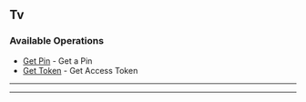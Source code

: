 
## Tv

### Available Operations

* [Get Pin](/python/plex/tv/get_pin) - Get a Pin
* [Get Token](/python/plex/tv/get_token) - Get Access Token

---
<GetPin />

---
<GetToken />
